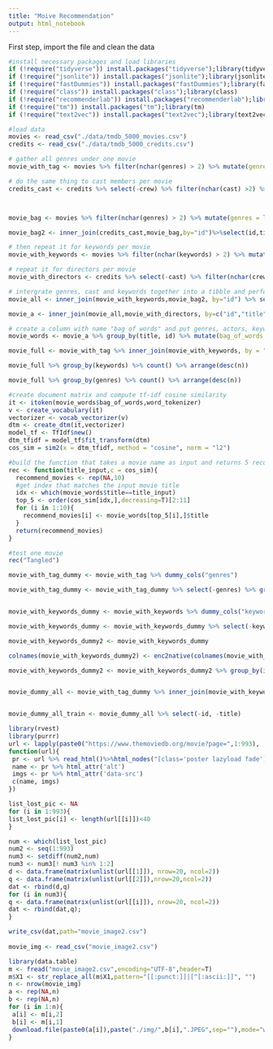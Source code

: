 ---
title: "Moive Recommendation"
output: html_notebook
---

First step, import the file and clean the data 

```{r, echo=FALSE}
#install necessary packages and load libraries
if (!require("tidyverse")) install.packages("tidyverse");library(tidyverse)
if (!require("jsonlite")) install.packages("jsonlite");library(jsonlite)
if (!require("fastDummies")) install.packages("fastDummies");library(fastDummies)
if (!require("class")) install.packages("class");library(class)
if (!require("recommenderlab")) install.packages("recommenderlab");library(recommenderlab)
if (!require("tm")) install.packages("tm");library(tm)
if (!require("text2vec")) install.packages("text2vec");library(text2vec)
```


```{r}
#load data
movies <- read_csv("./data/tmdb_5000_movies.csv")
credits <- read_csv("./data/tmdb_5000_credits.csv")
```


```{r}
# gather all genres under one movie 
movie_with_tag <- movies %>% filter(nchar(genres) > 2) %>% mutate(genres = lapply(genres, fromJSON)) %>% unnest(genres) %>% select(id, title, genres = name)

# do the same thing to cast members per movie 
credits_cast <- credits %>% select(-crew) %>% filter(nchar(cast) >2) %>% mutate(cast=lapply(cast,fromJSON)) %>% unnest(cast) %>% select(movie_id,title,cast=name) %>% mutate(id=movie_id)%>%mutate(movie_id=NULL) %>% mutate(casts = str_replace_all(cast, " ", "")) %>% select(id, title, cast = casts) %>% group_by(id, title) %>% mutate(cast = paste0(cast, collapse = " ")) %>% distinct()



movie_bag <- movies %>% filter(nchar(genres) > 2) %>% mutate(genres = lapply(genres, fromJSON)) %>% unnest(genres) %>% select(id,title,genres=name,overview) %>% group_by(id,title) %>% mutate(genres = paste0(genres, collapse =" ")) %>% distinct()

movie_bag2 <- inner_join(credits_cast,movie_bag,by="id")%>%select(id,title.x,cast,genres,overview)

# then repeat it for keywords per movie 
movie_with_keywords <- movies %>% filter(nchar(keywords) > 2) %>% mutate(keywords = lapply(keywords, fromJSON)) %>% unnest(keywords) %>% select(id, title, keywords = name)%>% group_by(id,title) %>% mutate(keywords=paste0(keywords, collapse=" ")) %>% distinct()

# repeat it for directors per movie 
movie_with_directors <- credits %>% select(-cast) %>% filter(nchar(crew) >2) %>% mutate(directors = lapply(crew, fromJSON)) %>% unnest(directors)%>% select(movie_id,title,job,directors=name) %>% filter(job == "Director")%>%mutate(id=movie_id)%>%mutate(movie_id=NULL)%>% mutate(director = str_replace_all(directors, " ", "")) %>% select(id, title, directors = director) %>% group_by(id, title) %>% mutate(directors = paste0(directors, collapse = " ")) %>% distinct()

# intergrate genres, cast and keywords together into a tibble and perform some preprocessing(transform words into lower case, remove punctuation)
movie_all <- inner_join(movie_with_keywords,movie_bag2, by="id") %>% select(-title.x) %>% mutate(overview=tolower(overview))%>%mutate(overview=removePunctuation(overview)) %>% mutate(keywords=tolower(keywords)) %>% mutate(cast=tolower(cast)) %>% mutate(genres=tolower(genres))

movie_a <- inner_join(movie_all,movie_with_directors, by=c("id","title"))%>% mutate(directors=tolower(directors))

# create a column with name "bag of words" and put genres, actors, keywords and overview into it to construct bag of words for each film
movie_words <- movie_a %>% group_by(title, id) %>% mutate(bag_of_words = paste(genres, keywords, cast, overview, directors, sep=" ",collapse=" "))

movie_full <- movie_with_tag %>% inner_join(movie_with_keywords, by = "id")

movie_full %>% group_by(keywords) %>% count() %>% arrange(desc(n))

movie_full %>% group_by(genres) %>% count() %>% arrange(desc(n))

#create document matrix and compute tf-idf cosine similarity 
it <- itoken(movie_words$bag_of_words,word_tokenizer)
v <- create_vocabulary(it)
vectorizer <- vocab_vectorizer(v)
dtm <- create_dtm(it,vectorizer)
model_tf <- TfIdf$new()
dtm_tfidf = model_tf$fit_transform(dtm)
cos_sim = sim2(x = dtm_tfidf, method = "cosine", norm = "l2")

#build the function that takes a movie name as input and returns 5 recommended movies
rec <- function(title_input,c = cos_sim){
  recommend_movies <- rep(NA,10)
  #get index that matches the input movie title
  idx <- which(movie_words$title==title_input)
  top_5 <- order(cos_sim[idx,],decreasing=T)[2:11]
  for (i in 1:10){
    recommend_movies[i] <- movie_words[top_5[i],]$title
  }
  return(recommend_movies)
}

#test one movie
rec("Tangled")
```



```{r}

movie_with_tag_dummy <- movie_with_tag %>% dummy_cols("genres") 

movie_with_tag_dummy <- movie_with_tag_dummy %>% select(-genres) %>% group_by(id, title) %>% summarize_all(sum) 


movie_with_keywords_dummy <- movie_with_keywords %>% dummy_cols("keywords")

movie_with_keywords_dummy <- movie_with_keywords_dummy %>% select(-keywords) 

movie_with_keywords_dummy2 <- movie_with_keywords_dummy

colnames(movie_with_keywords_dummy2) <- enc2native(colnames(movie_with_keywords_dummy2))

movie_with_keywords_dummy2 <- movie_with_keywords_dummy2 %>% group_by(id, title) %>% summarize_all(sum)


movie_dummy_all <- movie_with_tag_dummy %>% inner_join(movie_with_keywords_dummy2, by = c("id", "title"))



```


```{r}
movie_dummy_all_train <- movie_dummy_all %>% select(-id, -title)


```

```{r warning=F}
library(rvest)
library(purrr)
url <- lapply(paste0("https://www.themoviedb.org/movie?page=",1:993),
function(url){
 pr <- url %>% read_html()%>%html_nodes("[class='poster lazyload fade']")
 name <- pr %>% html_attr('alt')
 imgs <- pr %>% html_attr('data-src')
 c(name, imgs)
})

list_lost_pic <- NA
for (i in 1:993){
list_lost_pic[i] <- length(url[[i]])<40
}

num <- which(list_lost_pic)
num2 <- seq(1:993)
num3 <- setdiff(num2,num)
num3 <- num3[! num3 %in% 1:2]
d <- data.frame(matrix(unlist(url[[1]]), nrow=20, ncol=2))
q <- data.frame(matrix(unlist(url[[2]]),nrow=20,ncol=2))
dat <- rbind(d,q)
for (i in num3){
q <- data.frame(matrix(unlist(url[[i]]), nrow=20, ncol=2))
dat <- rbind(dat,q);
}

write_csv(dat,path="movie_image2.csv")
 
movie_img <- read_csv("movie_image2.csv")

library(data.table)
m <- fread("movie_image2.csv",encoding="UTF-8",header=T)
m$X1 <- str_replace_all(m$X1,pattern="[[:punct:]]|[^[:ascii:]]", "")
n <- nrow(movie_img)
a <- rep(NA,n)
b <- rep(NA,n)
for (i in 1:n){
 a[i] <- m[i,2]
 b[i] <- m[i,1]
 download.file(paste0(a[i]),paste("./img/",b[i],".JPEG",sep=""),mode="wb")
}
```

